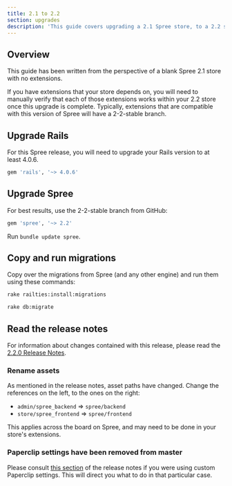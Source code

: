 ```yaml
---
title: 2.1 to 2.2
section: upgrades
description: 'This guide covers upgrading a 2.1 Spree store, to a 2.2 store.'
---
```



## Overview

This guide has been written from the perspective of a blank Spree 2.1 store with no extensions.

If you have extensions that your store depends on, you will need to manually verify that each of those extensions works within your 2.2 store once this upgrade is complete. Typically, extensions that are compatible with this version of Spree will have a 2-2-stable branch.

## Upgrade Rails

For this Spree release, you will need to upgrade your Rails version to at least 4.0.6.

```ruby
gem 'rails', '~> 4.0.6'
```

## Upgrade Spree

For best results, use the 2-2-stable branch from GitHub:

```ruby
gem 'spree', '~> 2.2'
```

Run `bundle update spree`.

## Copy and run migrations

Copy over the migrations from Spree (and any other engine) and run them using
these commands:

```bash
rake railties:install:migrations
```

```bash
rake db:migrate
```

## Read the release notes

For information about changes contained with this release, please read the [2.2.0 Release Notes](http://guides.spreecommerce.org/release_notes/spree_2_2_0.html).

### Rename assets

As mentioned in the release notes, asset paths have changed. Change the references on the left, to the ones on the right:

* `admin/spree_backend` => `spree/backend`
* `store/spree_frontend` => `spree/frontend`

This applies across the board on Spree, and may need to be done in your store's extensions.

### Paperclip settings have been removed from master

Please consult [this section](http://guides.spreecommerce.org/release_notes/spree_2_2_0.html#paperclip-settings-have-been-removed) of the release notes if you were using custom Paperclip settings. This will direct you what to do in that particular case.



